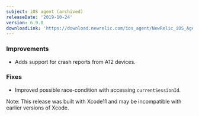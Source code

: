 ```yaml
---
subject: iOS agent (archived)
releaseDate: '2019-10-24'
version: 6.9.0
downloadLink: 'https://download.newrelic.com/ios_agent/NewRelic_iOS_Agent_6.9.0.zip'
---
```


### Improvements

* Adds support for crash reports from A12 devices.

### Fixes

* Improved possible race-condition with accessing `currentSessionId`.

Note: This release was built with Xcode11 and may be incompatible with earlier versions of Xcode.
